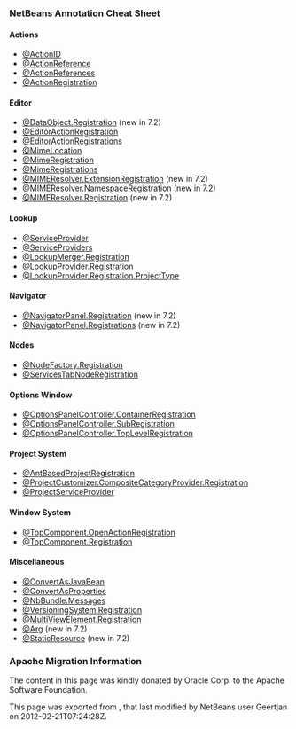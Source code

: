 <!--

    Licensed to the Apache Software Foundation (ASF) under one
    or more contributor license agreements.  See the NOTICE file
    distributed with this work for additional information
    regarding copyright ownership.  The ASF licenses this file
    to you under the Apache License, Version 2.0 (the
    "License"); you may not use this file except in compliance
    with the License.  You may obtain a copy of the License at

      http://www.apache.org/licenses/LICENSE-2.0

    Unless required by applicable law or agreed to in writing,
    software distributed under the License is distributed on an
    "AS IS" BASIS, WITHOUT WARRANTIES OR CONDITIONS OF ANY
    KIND, either express or implied.  See the License for the
    specific language governing permissions and limitations
    under the License.

-->
===NetBeans Annotation Cheat Sheet===

====Actions====

* [http://bits.netbeans.org/dev/javadoc/org-openide-awt/org/openide/awt/ActionID.html @ActionID]
* [http://bits.netbeans.org/dev/javadoc/org-openide-awt/org/openide/awt/ActionReference.html @ActionReference]
* [http://bits.netbeans.org/dev/javadoc/org-openide-awt/org/openide/awt/ActionReferences.html @ActionReferences]
* [http://bits.netbeans.org/dev/javadoc/org-openide-awt/org/openide/awt/ActionRegistration.html @ActionRegistration]

====Editor====

* [http://bits.netbeans.org/dev/javadoc/org-openide-loaders/org/openide/loaders/DataObject.Registration.html @DataObject.Registration] (new in 7.2)
* [http://bits.netbeans.org/dev/javadoc/org-netbeans-modules-editor-lib2/org/netbeans/api/editor/EditorActionRegistration.html @EditorActionRegistration]
* [http://bits.netbeans.org/dev/javadoc/org-netbeans-modules-editor-lib2/org/netbeans/api/editor/EditorActionRegistrations.html @EditorActionRegistrations]
* [http://bits.netbeans.org/dev/javadoc/org-netbeans-modules-editor-mimelookup/org/netbeans/spi/editor/mimelookup/MimeLocation.html @MimeLocation]
* [http://bits.netbeans.org/dev/javadoc/org-netbeans-modules-editor-mimelookup/org/netbeans/api/editor/mimelookup/MimeRegistration.html @MimeRegistration]
* [http://bits.netbeans.org/dev/javadoc/org-netbeans-modules-editor-mimelookup/org/netbeans/api/editor/mimelookup/MimeRegistrations.html @MimeRegistrations]
* [http://bits.netbeans.org/dev/javadoc/org-openide-filesystems/org/openide/filesystems/MIMEResolver.ExtensionRegistration.html @MIMEResolver.ExtensionRegistration] (new in 7.2)
* [http://bits.netbeans.org/dev/javadoc/org-openide-filesystems/org/openide/filesystems/MIMEResolver.NamespaceRegistration.html @MIMEResolver.NamespaceRegistration] (new in 7.2)
* [http://bits.netbeans.org/dev/javadoc/org-openide-filesystems/org/openide/filesystems/MIMEResolver.Registration.html @MIMEResolver.Registration] (new in 7.2)

====Lookup====

* [http://bits.netbeans.org/dev/javadoc/org-openide-util-lookup/org/openide/util/lookup/ServiceProvider.html @ServiceProvider]
* [http://bits.netbeans.org/dev/javadoc/org-openide-util-lookup/org/openide/util/lookup/ServiceProviders.html @ServiceProviders]
* [http://bits.netbeans.org/dev/javadoc/org-netbeans-modules-projectapi/org/netbeans/spi/project/LookupMerger.Registration.html @LookupMerger.Registration]
* [http://bits.netbeans.org/dev/javadoc/org-netbeans-modules-projectapi/org/netbeans/spi/project/LookupProvider.Registration.html @LookupProvider.Registration]
* [http://bits.netbeans.org/dev/javadoc/org-netbeans-modules-projectapi/org/netbeans/spi/project/LookupProvider.Registration.ProjectType.html @LookupProvider.Registration.ProjectType]

====Navigator====

* [http://bits.netbeans.org/dev/javadoc/org-netbeans-spi-navigator/org/netbeans/spi/navigator/NavigatorPanel.Registration.html @NavigatorPanel.Registration] (new in 7.2)
* [http://bits.netbeans.org/dev/javadoc/org-netbeans-spi-navigator/org/netbeans/spi/navigator/NavigatorPanel.Registrations.html @NavigatorPanel.Registrations] (new in 7.2)

====Nodes====

* [http://bits.netbeans.org/dev/javadoc/org-netbeans-modules-projectuiapi/org/netbeans/spi/project/ui/support/NodeFactory.Registration.html @NodeFactory.Registration]
* [http://bits.netbeans.org/dev/javadoc/org-netbeans-core-ide/org/netbeans/api/core/ide/ServicesTabNodeRegistration.html @ServicesTabNodeRegistration]

====Options Window====

* [http://bits.netbeans.org/dev/javadoc/org-netbeans-modules-options-api/org/netbeans/spi/options/OptionsPanelController.ContainerRegistration.html @OptionsPanelController.ContainerRegistration]
* [http://bits.netbeans.org/dev/javadoc/org-netbeans-modules-options-api/org/netbeans/spi/options/OptionsPanelController.SubRegistration.html @OptionsPanelController.SubRegistration]
* [http://bits.netbeans.org/dev/javadoc/org-netbeans-modules-options-api/org/netbeans/spi/options/OptionsPanelController.TopLevelRegistration.html @OptionsPanelController.TopLevelRegistration]

====Project System====

* [http://bits.netbeans.org/dev/javadoc/org-netbeans-modules-project-ant/org/netbeans/spi/project/support/ant/AntBasedProjectRegistration.html @AntBasedProjectRegistration]
* [http://bits.netbeans.org/dev/javadoc/org-netbeans-modules-projectuiapi/org/netbeans/spi/project/ui/support/ProjectCustomizer.CompositeCategoryProvider.Registration.html @ProjectCustomizer.CompositeCategoryProvider.Registration]
* [http://bits.netbeans.org/dev/javadoc/org-netbeans-modules-projectapi/org/netbeans/spi/project/ProjectServiceProvider.html @ProjectServiceProvider]

====Window System====

* [http://bits.netbeans.org/dev/javadoc/org-openide-windows/org/openide/windows/TopComponent.OpenActionRegistration.html @TopComponent.OpenActionRegistration]
* [http://bits.netbeans.org/dev/javadoc/org-openide-windows/org/openide/windows/TopComponent.Registration.html @TopComponent.Registration]

====Miscellaneous====

* [http://bits.netbeans.org/dev/javadoc/org-netbeans-modules-settings/org/netbeans/api/settings/ConvertAsJavaBean.html @ConvertAsJavaBean]
* [http://bits.netbeans.org/dev/javadoc/org-netbeans-modules-settings/org/netbeans/api/settings/ConvertAsProperties.html @ConvertAsProperties]
* [http://bits.netbeans.org/dev/javadoc/org-openide-util/org/openide/util/NbBundle.Messages.html @NbBundle.Messages]
* [http://bits.netbeans.org/dev/javadoc/org-netbeans-modules-versioning/org/netbeans/modules/versioning/spi/VersioningSystem.Registration.html @VersioningSystem.Registration]
* [http://bits.netbeans.org/dev/javadoc/org-netbeans-core-multiview/org/netbeans/core/spi/multiview/MultiViewElement.Registration.html @MultiViewElement.Registration]
* [http://bits.netbeans.org/dev/javadoc/org-netbeans-modules-sendopts/org/netbeans/spi/sendopts/Arg.html @Arg] (new in 7.2)
* [http://bits.netbeans.org/dev/javadoc/org-netbeans-api-annotations-common/org/netbeans/api/annotations/common/StaticResource.html @StaticResource] (new in 7.2)

===Apache Migration Information===

The content in this page was kindly donated by Oracle Corp. to the
Apache Software Foundation.

This page was exported from , 
that last modified by NetBeans user Geertjan 
on 2012-02-21T07:24:28Z.

